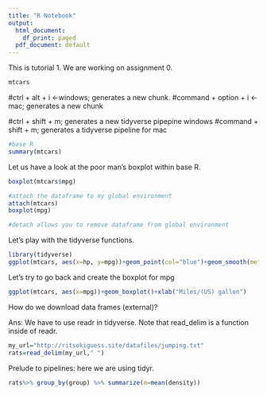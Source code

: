 ---
title: "R Notebook"
output:
  html_document:
    df_print: paged
  pdf_document: default
---

This is tutorial 1. We are working on assignment 0.

```{r}
mtcars
```


#ctrl + alt + i <-windows; generates a new chunk.
#command + option + i <-mac; generates a new chunk



#ctrl + shift + m; generates a new tidyverse pipepine windows
#command + shift  + m; generates a tidyverse pipeline for mac


```{r}
#base R 
summary(mtcars)
```

Let us have a look at the poor man's boxplot within base R. 

```{r}
boxplot(mtcars$mpg)

#attach the dataframe to my global environment 
attach(mtcars)
boxplot(mpg)

#detach allows you to remove dataframe from global environment
```

Let's play with the tidyverse functions.

```{r, message=F, warning=F}
library(tidyverse)
ggplot(mtcars, aes(x=hp, y=mpg))+geom_point(col="blue")+geom_smooth(method="lm", col="red")+xlab("Gross horsepower")+ylab("Miles/(US) gallon")
```
Let's try to go back and create the boxplot for  mpg

```{r}
ggplot(mtcars, aes(x=mpg))+geom_boxplot()+xlab("Miles/(US) gallon")
```
How do we download data frames (external)?

Ans: We have to use readr in tidyverse. Note that read_delim is a function inside of readr. 


```{r}
my_url="http://ritsokiguess.site/datafiles/jumping.txt"
rats=read_delim(my_url," ")
```
Prelude to pipelines: here we are using tidyr.

```{r}
rats%>% group_by(group) %>% summarize(m=mean(density))
```


